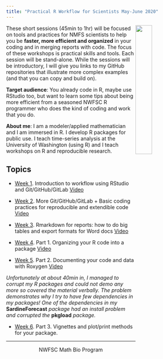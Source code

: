 ```yaml
---
title: "Practical R Workflow for Scientists May-June 2020"
---
```


<img style="float: right;" src="images/tools-logo-transparent.png" width=30%>

These short sessions (45min to 1hr) will be focused on tools and practices for NMFS scientists to help you be **faster, more efficient and organized** in your coding and in merging reports with code. The focus of these workshops is practical skills and tools. Each session will be stand-alone. While the sessions will be introductory, I will give you links to my GitHub repositories that illustrate more complex examples (and that you can copy and build on).

**Target audience**: You already code in R, maybe use RStudio too, but want to learn some tips about being more efficient from a seasoned NWFSC R programmer who does the kind of coding and work that you do.

**About me**: I am a modeler/applied mathematician and I am immersed in R. I develop R packages for public use. I teach time-series analysis at the University of Washington (using R) and I teach workshops on R and reproducible research.

## Topics

* [Week 1](week1-rstudio.html). Introduction to workflow using RStudio and Git/GitHub/GitLab [Video](https://www.youtube.com/watch?v=HxIpxVdQsDs)

* [Week 2](week2-coding.html). More Git/GitHub/GitLab + Basic coding practices for reproducible and extendible code [Video](https://www.youtube.com/watch?v=k0P3e39qcA4)

* [Week 3](week3-RMarkdown.html). Rmarkdown for reports: how to do big tables and export formats for Word docs [Video](https://www.youtube.com/watch?v=IGc2cgMFoPs)

* [Week 4](week4-packages.html). Part 1. Organizing your R code into a package [Video](https://youtu.be/6d62KvS5v7Q)

* [Week 5](week5-roxygen.html). Part 2. Documenting your code and data with Roxygen [Video](https://youtu.be/zHPSbhGtkz4)

*Unfortunately at about 40min in, I managed to corrupt my R packages and could not demo any more so covered the material verbally. The problem demonstrates why I try to have few dependencies in my packages! One of the dependencies in my* **SardineForecast** *package had an install problem and corrupted the* **pkgload** *package.*

* [Week 6](week6-more-packages.html). Part 3. Vignettes and plot/print methods for your package.

<!--
Requests

ggplot
Bayesian stats
tidyverse verbs
collaboration with github/gitlab
tidyverse world.

-->

<hr>

<div style="text-align: center">
<i class="fas fa-cubes"></i> NWFSC Math Bio Program <i class="fas fa-cubes"></i>
</div>